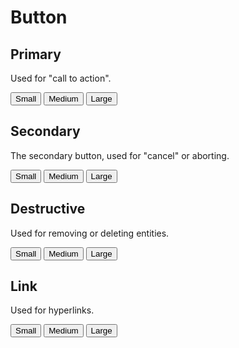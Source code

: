 
<Meta title="MDX|Button" component={Button} />

# Button

## Primary

Used for "call to action".

<Preview>
  <div>
    <Button variant="primary" size="sm" renderAs="button" style={{ margin: '5px' }}>
      Small
    </Button>
    <Button variant="primary" size="md" renderAs="button" style={{ margin: '5px' }}>
      Medium
    </Button>
    <Button variant="primary" size="lg" renderAs="button" style={{ margin: '5px' }}>
      Large
    </Button>
  </div>
</Preview>

## Secondary

The secondary button, used for "cancel" or aborting.

<Preview>
  <div>
    <Button variant="secondary" size="sm" renderAs="button" style={{ margin: '5px' }}>
      Small
    </Button>
    <Button variant="secondary" size="md" renderAs="button" style={{ margin: '5px' }}>
      Medium
    </Button>
    <Button variant="secondary" size="lg" renderAs="button" style={{ margin: '5px' }}>
      Large
    </Button>
  </div>
</Preview>

## Destructive

Used for removing or deleting entities.

<Preview>
  <div>
    <Button variant="destructive" size="sm" renderAs="button" style={{ margin: '5px' }}>
      Small
    </Button>
    <Button variant="destructive" size="md" renderAs="button" style={{ margin: '5px' }}>
      Medium
    </Button>
    <Button variant="destructive" size="lg" renderAs="button" style={{ margin: '5px' }}>
      Large
    </Button>
  </div>
</Preview>

## Link

Used for hyperlinks.

<Preview>
  <div>
    <Button href="/" variant="link" size="sm" renderAs="button" style={{ margin: '5px' }}>
      Small
    </Button>
    <Button href="/" variant="link" size="md" renderAs="button" style={{ margin: '5px' }}>
      Medium
    </Button>
    <Button href="/" variant="link" size="lg" renderAs="button" style={{ margin: '5px' }}>
      Large
    </Button>
  </div>
</Preview>

<Props of={Button} />

